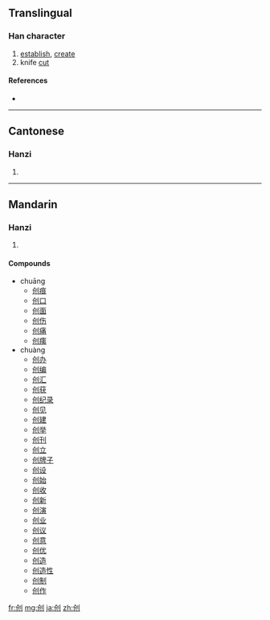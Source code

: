{{also|創}}
==Translingual==

===Han character===
{{Han char|rn=18|rad=刀|as=04|sn=6|four=|canj=人山中弓 (OULN)}}

# [[establish]], [[create]]
# knife [[cut]]

====References====
* {{Han ref|kx=0137.301|hdz=10327.060|uh=521B|ud=21019}}

----

==Cantonese==

===Hanzi===
{{yue-hanzi|jyut=|y=chong3|tra=創}}

# {{defn|Cantonese|sort=刀04}}

----

==Mandarin==

===Hanzi===
{{cmn-hanzi|tra=創|pin=[[chuāng]] ([[chuang1]]), [[chuàng]] ([[chuang4]])|wg=ch'uang<sup>4</sup>}}

# {{defn|Mandarin|sort=刀04}}

====Compounds====
* chuāng
** [[创痕]]
** [[创口]]
** [[创面]]
** [[创伤]]
** [[创痛]]
** [[创痍]]
* chuàng
** [[创办]]
** [[创编]]
** [[创汇]]
** [[创获]]
** [[创纪录]]
** [[创见]]
** [[创建]]
** [[创举]]
** [[创刊]]
** [[创立]]
** [[创牌子]]
** [[创设]]
** [[创始]]
** [[创收]]
** [[创新]]
** [[创演]]
** [[创业]]
** [[创议]]
** [[创意]]
** [[创优]]
** [[创造]]
** [[创造性]]
** [[创制]]
** [[创作]]

[[fr:创]]
[[mg:创]]
[[ja:创]]
[[zh:创]]